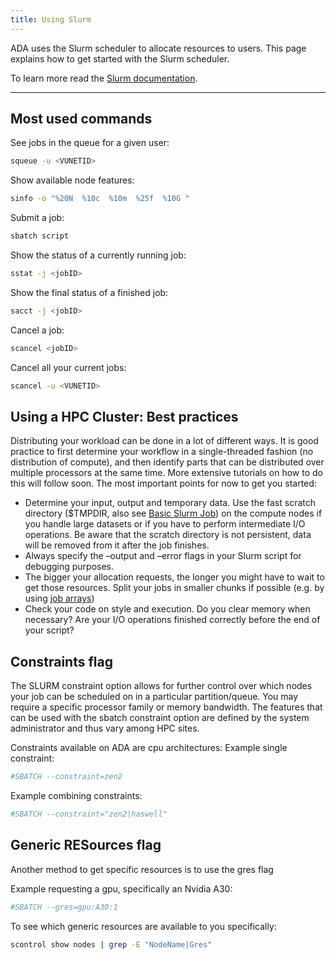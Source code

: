 ```yaml
---
title: Using Slurm
---
```


ADA uses the Slurm scheduler to allocate resources to users. This page explains how to get started with the Slurm scheduler. 

To learn more read the [Slurm documentation](https://slurm.schedmd.com/quickstart.html). 

------------

## Most used commands

See jobs in the queue for a given user:
```sh
squeue -u <VUNETID>
```
Show available node features:
```sh
sinfo -o "%20N  %10c  %10m  %25f  %10G "
```
Submit a job:
```sh
sbatch script
```
Show the status of a currently running job:
```sh
sstat -j <jobID>
```
Show the final status of a finished job:
```sh
sacct -j <jobID>
```
Cancel a job:
```sh
scancel <jobID>
```
Cancel all your current jobs:
```sh
scancel -u <VUNETID>
```

## Using a HPC Cluster: Best practices

Distributing your workload can be done in a lot of different ways. It is good practice to first determine your workflow in a single-threaded fashion (no distribution of compute), and then identify parts that can be distributed over multiple processors at the same time. More extensive tutorials on how to do this will follow soon. The most important points for now to get you started:

- Determine your input, output and temporary data. Use the fast scratch directory ($TMPDIR, also see [Basic Slurm Job](../code-examples/simpleslurm.qmd)) on the compute nodes if you handle large datasets or if you have to perform intermediate I/O operations. Be aware that the scratch directory is not persistent, data will be removed from it after the job finishes.
- Always specify the --output and --error flags in your Slurm script for debugging purposes.
- The bigger your allocation requests, the longer you might have to wait to get those resources. Split your jobs in smaller chunks if possible (e.g. by using [job arrays](https://slurm.schedmd.com/job_array.html))
- Check your code on style and execution. Do you clear memory when necessary? Are your I/O operations finished correctly before the end of your script?

## Constraints flag

The SLURM constraint option allows for further control over which nodes your job can be scheduled on in a particular partition/queue. You may require a specific processor family or memory bandwidth. The features that can be used with the sbatch constraint option are defined by the system administrator and thus vary among HPC sites.

Constraints available on ADA are cpu architectures:
Example single constraint:
```sh
#SBATCH --constraint=zen2
```
Example combining constraints:
```sh
#SBATCH --constraint="zen2|haswell"
```

## Generic RESources flag
Another method to get specific resources is to use the gres flag

Example requesting a gpu, specifically an Nvidia A30:
```sh
#SBATCH --gres=gpu:A30:1
```

To see which generic resources are available to you specifically:
```sh
scontrol show nodes | grep -E "NodeName|Gres"
```


